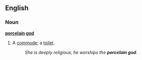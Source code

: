 ==English==

===Noun===
'''[[porcelain]] [[god]]'''

# {{slang|humorous|colloquial}} A [[commode]]; a [[toilet]].
#: ''She is deeply religious; he worships the '''porcelain god'''.''